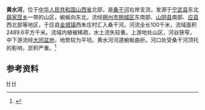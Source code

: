 {{Otheruses|黄水河|other=同名或類似名的其它條目描述}}
'''黄水河'''，位于[[中华人民共和国|中华人民共和国]][[山西省|山西省]]北部，是[[桑干河|桑干河]]右岸支流，发源于[[宁武县|宁武县]]东北[[薛家窊乡|薛家窊乡]]一带的山区，蜿蜒向东北，流经[[朔州市|朔州市]][[朔城区|朔城区]]东南部、[[山阴县|山阴县]]南部、[[应县|应县]]西北部等地区，于应县[[金城镇_(应县)|金城镇]]西朱庄村汇入桑干河。河流全长100千米，流域面积2489.6平方千米。流域内植被稀疏，水土流失较重。上游地处山区，河谷狭窄，中下游流经[[大同盆地|大同盆地]]，地势较为平坦。黄水河河道蜿蜒曲折。河口处受桑干河顶托的影响，淤积严重。<ref name="中国河湖大典">{{cite book zh |author=《[[中国河湖大典|中国河湖大典]]》编纂委员会 |title=《中国河湖大典·海河卷》 |format=M |edition=1 |location=北京 |publisher=中国水利水电出版社 |date=2013年1月 |pages=72页 |id= ISBN 978-7-5170-0563-6}}</ref>

==参考资料==
{{reflist}}

{{China-river-stub}}
[[Category:海河水系|H]]
[[Category:山西河流|H]]